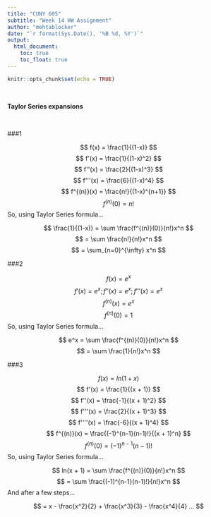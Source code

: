 ---
title: "CUNY 605"
subtitle: "Week 14 HW Assignment"
author: "mehtablocker"
date: "`r format(Sys.Date(), '%B %d, %Y')`"
output:
  html_document:
    toc: true
    toc_float: true
---

<style type="text/css">
h3 {
  color: DarkBlue;
}
</style>

```{r setup, include=FALSE}
knitr::opts_chunk$set(echo = TRUE)

```

<br>

__Taylor Series expansions__

<br>

###1

$$ f(x) = \frac{1}{(1-x)} $$
$$ f'(x) = \frac{1}{(1-x)^2} $$
$$ f''(x) = \frac{2}{(1-x)^3} $$
$$ f'''(x) = \frac{6}{(1-x)^4} $$
$$ f^{(n)}(x) = \frac{n!}{(1-x)^{n+1}} $$
$$ f^{(n)}(0) = n! $$
So, using Taylor Series formula...

$$ \frac{1}{(1-x)} = \sum \frac{f^{(n)}(0)}{n!}x^n $$
$$ = \sum \frac{n!}{n!}x^n $$
$$ = \sum_{n=0}^{\infty} x^n $$

###2

$$ f(x) = e^x $$
$$ f'(x) = e^x; f''(x) = e^x; f'''(x) = e^x $$
$$ f^{(n)}(x) = e^x $$
$$ f^{(n)}(0) = 1 $$
So, using Taylor Series formula...

$$ e^x = \sum \frac{f^{(n)}(0)}{n!}x^n $$
$$ = \sum \frac{1}{n!}x^n $$

###3

$$ f(x) = ln(1 + x) $$
$$ f'(x) = \frac{1}{(x + 1)} $$
$$ f''(x) = \frac{-1}{(x + 1)^2} $$
$$ f'''(x) = \frac{2}{(x + 1)^3} $$
$$ f''''(x) = \frac{-6}{(x + 1)^4} $$
$$ f^{(n)}(x) = \frac{(-1)^{n-1}(n-1)!}{(x + 1)^n} $$
$$ f^{(n)}(0) = (-1)^{n-1}(n-1)! $$
So, using Taylor Series formula...

$$ ln(x + 1) = \sum \frac{f^{(n)}(0)}{n!}x^n $$
$$ = \sum \frac{(-1)^{n-1}(n-1)!}{n!}x^n $$
And after a few steps...

$$ = x - \frac{x^2}{2} + \frac{x^3}{3} - \frac{x^4}{4} ... $$
